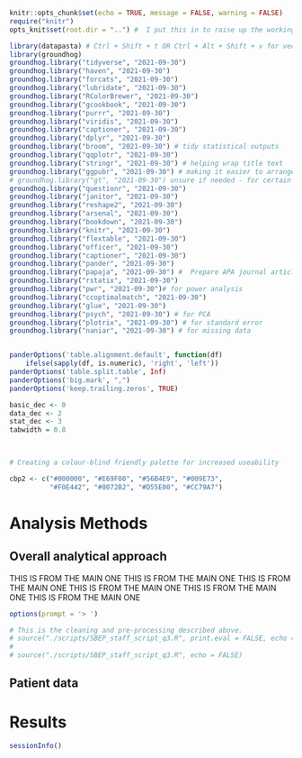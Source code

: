 

```r
knitr::opts_chunk$set(echo = TRUE, message = FALSE, warning = FALSE)
require("knitr")
opts_knit$set(root.dir = "..") #  I put this in to raise up the working directory from the reports folder (where the rmd lives) to one level above
```




```r

library(datapasta) # Ctrl + Shift + t OR Ctrl + Alt + Shift + v for vector
library(groundhog)
groundhog.library("tidyverse", "2021-09-30")
groundhog.library("haven", "2021-09-30")
groundhog.library("forcats", "2021-09-30")
groundhog.library("lubridate", "2021-09-30")
groundhog.library("RColorBrewer", "2021-09-30")
groundhog.library("gcookbook", "2021-09-30")
groundhog.library("purrr", "2021-09-30")
groundhog.library("viridis", "2021-09-30")
groundhog.library("captioner", "2021-09-30")
groundhog.library("dplyr", "2021-09-30")
groundhog.library("broom", "2021-09-30") # tidy statistical outputs
groundhog.library("qqplotr", "2021-09-30")
groundhog.library("stringr", "2021-09-30") # helping wrap title text
groundhog.library("ggpubr", "2021-09-30") # making it easier to arrange graphs, eg for q3
# groundhog.library("gt", "2021-09-30") unsure if needed - for certain table philosophy...
groundhog.library("questionr", "2021-09-30")
groundhog.library("janitor", "2021-09-30")
groundhog.library("reshape2", "2021-09-30")
groundhog.library("arsenal", "2021-09-30")
groundhog.library("bookdown", "2021-09-30")
groundhog.library("knitr", "2021-09-30")
groundhog.library("flextable", "2021-09-30")
groundhog.library("officer", "2021-09-30")
groundhog.library("captioner", "2021-09-30")
groundhog.library("pander", "2021-09-30")
groundhog.library("papaja", "2021-09-30") #  Prepare APA journal articles with R Markdown
groundhog.library("rstatix", "2021-09-30")
groundhog.library("pwr", "2021-09-30")# for power analysis
groundhog.library("ccoptimalmatch", "2021-09-30")
groundhog.library("glue", "2021-09-30")
groundhog.library("psych", "2021-09-30") # for PCA
groundhog.library("plotrix", "2021-09-30") # for standard error
groundhog.library("naniar", "2021-09-30") # for missing data


panderOptions('table.alignment.default', function(df)
    ifelse(sapply(df, is.numeric), 'right', 'left'))
panderOptions('table.split.table', Inf)
panderOptions('big.mark', ",")
panderOptions('keep.trailing.zeros', TRUE)

```

``` r
basic_dec <- 0
data_dec <- 2
stat_dec <- 3
tabwidth = 0.8

 
```

``` r
# Creating a colour-blind friendly palette for increased useability

cbp2 <- c("#000000", "#E69F00", "#56B4E9", "#009E73",
          "#F0E442", "#0072B2", "#D55E00", "#CC79A7")

```




# Analysis Methods

## Overall analytical approach

THIS IS FROM THE MAIN ONE
THIS IS FROM THE MAIN ONE
THIS IS FROM THE MAIN ONE
THIS IS FROM THE MAIN ONE
THIS IS FROM THE MAIN ONE
THIS IS FROM THE MAIN ONE

```r
options(prompt = '> ')
```

```r
# This is the cleaning and pre-processing described above.
# source("./scripts/SBEP_staff_script_q3.R", print.eval = FALSE, echo = TRUE, keep.source = TRUE)
#
# source("./scripts/SBEP_staff_script_q3.R", echo = FALSE)

```





## Patient data




# Results








```r
sessionInfo()
```
